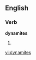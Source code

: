 ==English==

===Verb===
'''dynamites'''

# {{third-person singular of|[[dynamite]]}}

[[vi:dynamites]]